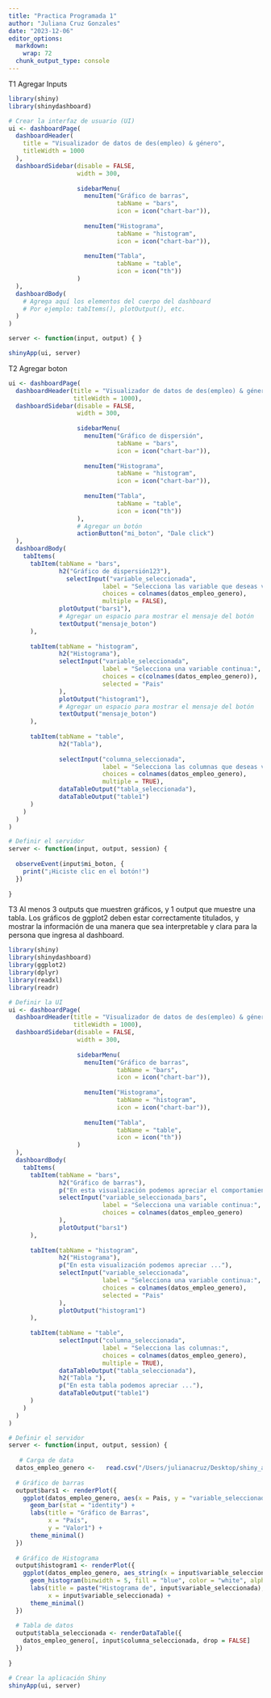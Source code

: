 ```yaml
---
title: "Practica Programada 1"
author: "Juliana Cruz Gonzales"
date: "2023-12-06"
editor_options: 
  markdown: 
    wrap: 72
  chunk_output_type: console
---
```


T1 Agregar Inputs


```r
library(shiny)
library(shinydashboard)

# Crear la interfaz de usuario (UI)
ui <- dashboardPage(
  dashboardHeader(
    title = "Visualizador de datos de des(empleo) & género",
    titleWidth = 1000
  ),
  dashboardSidebar(disable = FALSE,
                   width = 300,
                   
                   sidebarMenu(
                     menuItem("Gráfico de barras", 
                              tabName = "bars", 
                              icon = icon("chart-bar")),
                     
                     menuItem("Histograma", 
                              tabName = "histogram", 
                              icon = icon("chart-bar")),
                     
                     menuItem("Tabla", 
                              tabName = "table", 
                              icon = icon("th"))
                   )
  ),
  dashboardBody(
    # Agrega aquí los elementos del cuerpo del dashboard
    # Por ejemplo: tabItems(), plotOutput(), etc.
  )
)

server <- function(input, output) { }

shinyApp(ui, server)

```

T2 Agregar boton 

```r

ui <- dashboardPage(
  dashboardHeader(title = "Visualizador de datos de des(empleo) & género",
                  titleWidth = 1000),
  dashboardSidebar(disable = FALSE,
                   width = 300,
                   
                   sidebarMenu(
                     menuItem("Gráfico de dispersión", 
                              tabName = "bars", 
                              icon = icon("chart-bar")),
                     
                     menuItem("Histograma", 
                              tabName = "histogram", 
                              icon = icon("chart-bar")),
                     
                     menuItem("Tabla", 
                              tabName = "table", 
                              icon = icon("th"))
                   ),
                   # Agregar un botón
                   actionButton("mi_boton", "Dale click")
  ),
  dashboardBody(
    tabItems(
      tabItem(tabName = "bars",
              h2("Gráfico de dispersión123"),
                selectInput("variable_seleccionada", 
                          label = "Selecciona las variable que deseas visualizar en el gráfico de barras:", 
                          choices = colnames(datos_empleo_genero),
                          multiple = FALSE),
              plotOutput("bars1"),
              # Agregar un espacio para mostrar el mensaje del botón
              textOutput("mensaje_boton")
      ),
      
      tabItem(tabName = "histogram",
              h2("Histograma"),
              selectInput("variable_seleccionada", 
                          label = "Selecciona una variable continua:", 
                          choices = c(colnames(datos_empleo_genero)),
                          selected = "Pais"
              ),
              plotOutput("histogram1"),
              # Agregar un espacio para mostrar el mensaje del botón
              textOutput("mensaje_boton")
      ),
      
      tabItem(tabName = "table",
              h2("Tabla"),
            
              selectInput("columna_seleccionada", 
                          label = "Selecciona las columnas que deseas visualizar en la tabla:", 
                          choices = colnames(datos_empleo_genero),
                          multiple = TRUE),
              dataTableOutput("tabla_seleccionada"),
              dataTableOutput("table1")
      )
    )
  )
)

# Definir el servidor
server <- function(input, output, session) {
  
  observeEvent(input$mi_boton, {
    print("¡Hiciste clic en el botón!")
  })
  
}


```

T3 
Al menos 3 outputs que muestren gráficos, y 1 output que muestre una tabla. Los gráficos de ggplot2
deben estar correctamente titulados, y mostrar la información de una manera que sea interpretable y
clara para la persona que ingresa al dashboard.


```r
library(shiny)
library(shinydashboard)
library(ggplot2)
library(dplyr)
library(readxl)
library(readr)

# Definir la UI
ui <- dashboardPage(
  dashboardHeader(title = "Visualizador de datos de des(empleo) & género",
                  titleWidth = 1000),
  dashboardSidebar(disable = FALSE,
                   width = 300,
                   
                   sidebarMenu(
                     menuItem("Gráfico de barras", 
                              tabName = "bars", 
                              icon = icon("chart-bar")),
                     
                     menuItem("Histograma", 
                              tabName = "histogram", 
                              icon = icon("chart-bar")),
                     
                     menuItem("Tabla", 
                              tabName = "table", 
                              icon = icon("th"))
                   )
  ),
  dashboardBody(
    tabItems(
      tabItem(tabName = "bars",
              h2("Gráfico de barras"),
              p("En esta visualización podemos apreciar el comportamiento de la variable que desees seleccionar..."),
              selectInput("variable_seleccionada_bars", 
                          label = "Selecciona una variable continua:", 
                          choices = colnames(datos_empleo_genero)
              ),
              plotOutput("bars1")
      ),
      
      tabItem(tabName = "histogram",
              h2("Histograma"),
              p("En esta visualización podemos apreciar ..."),
              selectInput("variable_seleccionada", 
                          label = "Selecciona una variable continua:", 
                          choices = colnames(datos_empleo_genero),
                          selected = "Pais"
              ),
              plotOutput("histogram1")
      ),
      
      tabItem(tabName = "table",
              selectInput("columna_seleccionada", 
                          label = "Selecciona las columnas:", 
                          choices = colnames(datos_empleo_genero),
                          multiple = TRUE),
              dataTableOutput("tabla_seleccionada"),
              h2("Tabla "),
              p("En esta tabla podemos apreciar ..."),
              dataTableOutput("table1")
      )
    )
  )
)

# Definir el servidor
server <- function(input, output, session) {
  
   # Carga de data
  datos_empleo_genero <-   read.csv("/Users/julianacruz/Desktop/shiny_apps/datos/datos_empleo_genero.csv", skip = 1)
  
  # Gráfico de barras
  output$bars1 <- renderPlot({
    ggplot(datos_empleo_genero, aes(x = Pais, y = "variable_seleccionada_bars", fill = Pais)) +
      geom_bar(stat = "identity") +
      labs(title = "Gráfico de Barras",
           x = "País",
           y = "Valor1") +
      theme_minimal()
  })
  
  # Gráfico de Histograma
  output$histogram1 <- renderPlot({
    ggplot(datos_empleo_genero, aes_string(x = input$variable_seleccionada)) + 
      geom_histogram(binwidth = 5, fill = "blue", color = "white", alpha = 0.7) +
      labs(title = paste("Histograma de", input$variable_seleccionada), 
           x = input$variable_seleccionada) +
      theme_minimal()
  })
  
  # Tabla de datos
  output$tabla_seleccionada <- renderDataTable({
    datos_empleo_genero[, input$columna_seleccionada, drop = FALSE]
  })
  
}

# Crear la aplicación Shiny
shinyApp(ui, server)

```
